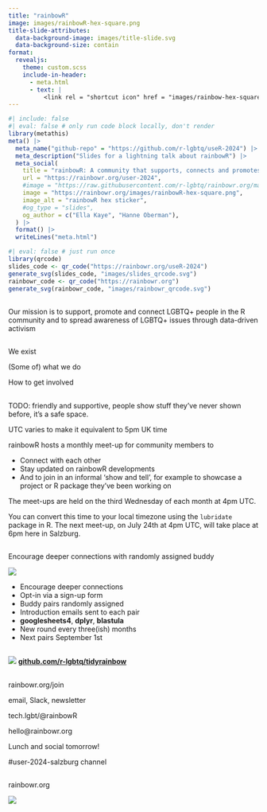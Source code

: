 ```yaml
---
title: "rainbowR"
image: images/rainbowR-hex-square.png
title-slide-attributes:
  data-background-image: images/title-slide.svg
  data-background-size: contain
format: 
  revealjs:
    theme: custom.scss
    include-in-header:
      - meta.html
      - text: |
          <link rel = "shortcut icon" href = "images/rainbow-hex-square.png" />
---
```


```r
#| include: false
#| eval: false # only run code block locally, don't render 
library(metathis)
meta() |> 
  meta_name("github-repo" = "https://github.com/r-lgbtq/useR-2024") |> 
  meta_description("Slides for a lightning talk about rainbowR") |> 
  meta_social(
    title = "rainbowR: A community that supports, connects and promotes LGBTQ+ people who code in R",
    url = "https://rainbowr.org/user-2024",
    #image = "https://raw.githubusercontent.com/r-lgbtq/rainbowr.org/main/images/rainbowR-hex.png",
    image = "https://rainbowr.org/images/rainbowR-hex-square.png",
    image_alt = "rainbowR hex sticker",
    #og_type = "slides",
    og_author = c("Ella Kaye", "Hanne Oberman"),
  ) |> 
  format() |> 
  writeLines("meta.html")
```

```r
#| eval: false # just run once
library(qrcode)
slides_code <- qr_code("https://rainbowr.org/useR-2024")
generate_svg(slides_code, "images/slides_qrcode.svg")
rainbowr_code <- qr_code("https://rainbowr.org")
generate_svg(rainbowr_code, "images/rainbowr_qrcode.svg")
```

## {.inverse .center-h .center .larger175}

Our mission is to [support]{.red}, [promote]{.orange} and [connect]{.yellow} [LGBTQ+]{.green} people in the [R community]{.blue} and to spread awareness of LGBTQ+ issues through [data-driven activism]{.pink}

## {.inverse .center .center-h .larger200}

We [exist]{.yellow}

(Some of) what we [do]{.green}

How to [get involved]{.orange}

## {background-image="images/rainbowR-july-meetup.svg" background-size="contain"}

::: {.notes}

TODO: friendly and supportive, people show stuff they've never shown before, it's a safe space.

UTC varies to make it equivalent to 5pm UK time

rainbowR hosts a monthly meet-up for community members to 

- Connect with each other
- Stay updated on rainbowR developments
- And to join in an informal 'show and tell', for example to showcase a project or R package they've been working on

The meet-ups are held on the third Wednesday of each month at 4pm UTC.

You can convert this time to your local timezone using the `lubridate` package in R. The next meet-up, on July 24th at 4pm UTC, will take place at 6pm here in Salzburg.
:::

## {.center .center-h .center .larger175}

Encourage deeper [connections]{.red} with [randomly]{.blue} assigned [buddy]{.pink}

![](images/rainbow-buddies.png){fig-align="center"}

::: {.notes}
- Encourage deeper connections
- Opt-in via a sign-up form
- Buddy pairs randomly assigned
- Introduction emails sent to each pair
- [**googlesheets4**, **dplyr**, **blastula**]{.black}
- New round every three(ish) months
- Next pairs September 1st
:::

## {.center-h}

![](images/tidyRainbow.svg){fig-align="center"}
[**github.com/r-lgbtq/tidyrainbow**](https://github.com/r-lgbtq/tidyrainbow){.larger150}

## {background-image="images/queer-data.jpeg" background-size="contain"}

## {.inverse .center .center-h .larger200}

[rainbowr.org/join]{.yellow}

email, Slack, newsletter
 
[tech.lgbt/@rainbowR]{.green}

[hello@rainbowr.org]{.orange}

Lunch and social tomorrow!

::: {.notes}
#user-2024-salzburg channel
:::

## {.center-h .inverse}

[rainbowr.org]{.larger250 .yellow}

![](images/rainbowR-hex.svg)
